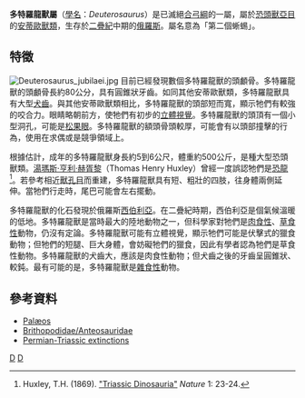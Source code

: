 {{Automatic Taxobox
| taxon = Deuterosaurus
| fossil_range = {{fossil_range|265.1|259.1|[[二疊紀|二疊紀]]中期[[開匹坦階|開匹坦階]]}}
| image = Deuterosaurus2DB.jpg
| image_caption = ''D. biarmicus''的想像圖
| authority = [[Karl_Eichwald|Eichwald]], 1860
| subdivision_ranks = [[種|種]]
| subdivision = 
*'''''D. biarmicus''''' <small>Eichwald, 1860</small>
*'''''D. gigas''''' <small> Efremov, 1954</small>
*'''''D. jubilaei''''' <small>Nopcsa, 1928</small>
*'''''D. mnemonialis''''' <small>Eichwald, 1860</small>
*'''''D. seeleyi'''''
}}

'''多特羅龍獸屬'''（[[學名|學名]]：''Deuterosaurus''）是已滅絕[[合弓綱|合弓綱]]的一屬，屬於[[恐頭獸亞目|恐頭獸亞目]]的[[安蒂歐獸類|安蒂歐獸類]]，生存於[[二疊紀|二疊紀]]中期的[[俄羅斯|俄羅斯]]。屬名意為「第二個蜥蜴」。

==特徵==
[[Image:Deuterosaurus_jubilaei.jpg|thumb]] 
目前已經發現數個多特羅龍獸的頭顱骨。多特羅龍獸的頭顱骨長約80公分，具有圓錐狀牙齒。如同其他安蒂歐獸類，多特羅龍獸具有大型[[犬齒|犬齒]]。與其他安蒂歐獸類相比，多特羅龍獸的頭部短而寬，顯示牠們有較強的咬合力。眼睛略朝前方，使牠們有初步的[[立體視覺|立體視覺]]。多特羅龍獸的頭頂有一個小型洞孔，可能是[[松果眼|松果眼]]。多特羅龍獸的額頭骨頭較厚，可能會有以頭部撞擊的行為，使用在求偶或是競爭領域上。

根據估計，成年的多特羅龍獸身長約5到6公尺，體重約500公斤，是種大型恐頭獸類。[[湯瑪斯·亨利·赫胥黎|湯瑪斯·亨利·赫胥黎]]（Thomas Henry Huxley）曾經一度誤認牠們是[[恐龍|恐龍]]<ref name="Nature">Huxley, T.H. (1869). [http://www.nature.com/nature/first/triassic.html "Triassic Dinosauria"] {{Wayback|url=http://www.nature.com/nature/first/triassic.html |date=20170615143237 }} ''Nature'' 1: 23-24.</ref>。若參考相近[[獸孔目|獸孔目]]而重建，多特羅龍獸具有短、粗壯的四肢，往身體兩側延伸。當牠們行走時，尾巴可能會左右擺動。

多特羅龍獸的化石發現於俄羅斯[[西伯利亞|西伯利亞]]。在二疊紀時期，西伯利亞是個氣候溫暖的低地。多特羅龍獸是當時最大的陸地動物之一，但科學家對牠們是[[肉食性|肉食性]]、[[草食性|草食性]]動物，仍沒有定論。多特羅龍獸可能有立體視覺，顯示牠們可能是伏擊式的獵食動物；但牠們的短腿、巨大身體，會妨礙牠們的獵食，因此有學者認為牠們是草食性動物。多特羅龍獸的犬齒大，應該是肉食性動物；但犬齒之後的牙齒呈圓錐狀、較鈍。最有可能的是，多特羅龍獸是[[雜食性|雜食性]]動物。

==參考資料==
{{reflist}}
*[https://web.archive.org/web/20060313154357/http://www.palaeos.com/Vertebrates/Units/400Therapsida/400.html Palæos]
*[http://www.kheper.net/evolution/therapsida/Brithopodidae.html Brithopodidae/Anteosauridae] {{Wayback|url=http://www.kheper.net/evolution/therapsida/Brithopodidae.html |date=20181005181035 }}
*[https://web.archive.org/web/20021112124410/http://www.geocities.com/earthhistory/permo.htm Permian-Triassic extinctions]
{{獸孔目|E.}}
{{Taxonbar|from=Q136545}}

[[Category:恐頭獸亞目|D]]
[[Category:二疊紀合弓類|D]]
